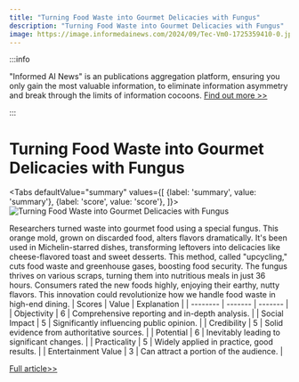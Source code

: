 ```yaml
---
title: "Turning Food Waste into Gourmet Delicacies with Fungus"
description: "Turning Food Waste into Gourmet Delicacies with Fungus"
image: https://image.informedainews.com/2024/09/Tec-Vm0-1725359410-0.jpg
---
```



:::info

"Informed AI News" is an publications aggregation platform, ensuring you only gain the most valuable information, to eliminate information asymmetry and break through the limits of information cocoons.  [Find out more >>](/)

:::

# Turning Food Waste into Gourmet Delicacies with Fungus


<Tabs
	defaultValue="summary"
	values={[
	{label: 'summary', value: 'summary'},
	{label: 'score', value: 'score'},
]}>
<TabItem value="summary">
<img
  src="https://image.informedainews.com/2024/09/Tec-Vm0-1725359410-0.jpg"
  alt="Turning Food Waste into Gourmet Delicacies with Fungus"
/>



Researchers turned waste into gourmet food using a special fungus. This orange mold, grown on discarded food, alters flavors dramatically. It's been used in Michelin-starred dishes, transforming leftovers into delicacies like cheese-flavored toast and sweet desserts. This method, called "upcycling," cuts food waste and greenhouse gases, boosting food security. The fungus thrives on various scraps, turning them into nutritious meals in just 36 hours. Consumers rated the new foods highly, enjoying their earthy, nutty flavors. This innovation could revolutionize how we handle food waste in high-end dining.
</TabItem>
<TabItem value="score">
	| Scores     | Value   | Explanation |
	| -------- | ------- | ------- |
	| Objectivity  | 6    | Comprehensive reporting and in-depth analysis.    |
	| Social Impact | 5     | Significantly influencing public opinion.    |
	| Credibility    | 5    | Solid evidence from authoritative sources.    |
	| Potential    | 6    | Inevitably leading to significant changes.    |
	| Practicality    | 5    | Widely applied in practice, good results.    |
	| Entertainment Value    | 3    | Can attract a portion of the audience.    |
</TabItem>
</Tabs>

[Full article>>](https://www.cnbeta.com.tw/articles/science/1444429.htm)
